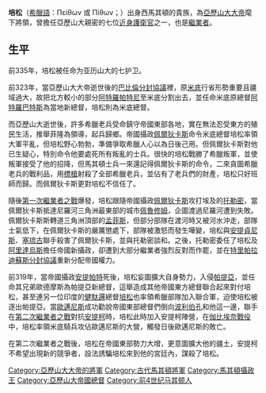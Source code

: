{{Otheruses|培松 (阿戈諾爾之子)|subject=米底總督培松|other=同名且曾當過印度和巴比倫尼亞的總督}}

{{Unreferenced|time=2021-12-18T01:29:44+00:00}}
'''培松'''（[[希臘語|希臘語]]：Πείθων 或 Πίθων；{{bd|前355年||前316年|catIdx=P}}）出身西馬其頓的貴族，為[[亞歷山大大帝|亞歷山大大帝]]麾下將領，曾擔任亞歷山大親密的七位[[近身護衛官|近身護衛官]]之一，也是[[繼業者|繼業者]]。

==生平==
前335年，培松被任命为亚历山大的七护卫。

前323年，當亞歷山大大帝逝世後的[[巴比倫分封協議|巴比倫分封協議]]裡，原[[米底|米底]]行省形勢重要且疆域過大，故把北方較小的部分[[阿特羅帕特尼|阿特羅帕特尼]]至米底分割出去，並任命米底原總督[[阿特羅巴特斯|阿特羅巴特斯]]為當地新總督，培松則為米底總督。

而亞歷山大逝世後，許多希臘老兵受命鎮守帝國東部各地，實在無法忍受東方的殖民生活，推舉菲隆為領導，起兵歸鄉。帝國攝政[[佩爾狄卡斯|佩爾狄卡斯]]命令米底總督培松率領大軍平亂，但培松野心勃勃，準備爭取希臘人心以為日後己用。但佩爾狄卡斯對他已生疑心，特別命令他要處死所有叛亂的士兵。很快的培松戰勝了希臘叛軍，並使叛軍接受了他的招降，但馬其頓士兵一來還記得佩爾狄卡斯的命令，二來貪圖希臘老兵的戰利品，用[[標槍|標槍]]射殺了全部希臘老兵，並佔有了老兵們的財產，培松只好班師而歸。而佩爾狄卡斯更對培松不信任了。 

隨後[[繼業者#第一次繼業者之戰（前322年－前320年）|第一次繼業者之戰]]爆發，培松跟隨帝國攝政[[佩爾狄卡斯|佩爾狄卡斯]]攻打埃及的[[托勒密一世|托勒密]]，當佩爾狄卡斯抵達尼羅河三角洲最東部的城市[[佩魯修姆|佩魯修姆]]，企圖渡過尼羅河遭到失敗。佩爾狄卡斯斯轉道三角洲頂部的[[孟菲斯|孟菲斯]]，但部分部隊在渡河時又被河水沖走，部隊士氣低下，在佩爾狄卡斯的嚴厲懲處下，部隊被激怒而發生嘩變，培松與[[安提貞尼斯|安提貞尼斯]]、[[塞琉古一世|塞琉古]]聯手殺害了佩爾狄卡斯，並與托勒密談和。之後，托勒密委任了培松及[[阿里達烏斯|阿里達烏斯]]擔任帝國新攝政，卻遭到大部分繼業者強烈反對而作罷，並在[[特里帕拉迪蘇斯分封協議|特里帕拉迪蘇斯分封協議]]重新分配帝國權力。

前319年，當帝國攝政[[安提帕特|安提帕特]]死後，培松妄圖擴大自身勢力，入侵[[安息_(国家)|帕提亞]]，並任命其兄弟歐德摩斯為帕提亞新總督，這舉造成其他帝國東方總督聯合起來對付培松，甚至連另一位印度的[[健馱邏|健馱邏]]總督[[培松_(阿戈諾爾之子)|培松]]也率領希臘部隊加入聯合軍，迫使培松被逐出帕提亞。當[[歐邁尼斯|歐邁尼斯]]成功勸說帝國東部總督們倒向[[波利伯孔|波利伯孔]]和他這一邊，聯手在[[繼業者#第二次繼業者之戰（前319年－前316年）|第二次繼業者之戰]]對抗[[安提柯一世|安提柯]]時，培松此時加入安提柯陣營，在[[伽比埃奈戰役|伽比埃奈戰役]]中，培松率領米底騎兵攻佔歐邁尼斯的大營，觸發日後歐邁尼斯的敗亡。

在第二次繼業者之戰後，培松在帝國東部勢力大增，更意圖擴大他的疆土，安提柯不希望出現新的競爭者，設法誘騙培松來到他的宮廷內，謀殺了培松。

{{start box}}
{{s-hou|馬其頓[[阿吉德王朝|阿吉德王朝]]攝政||前355年||前316年}}
{{s-before|[[佩爾狄卡斯|佩爾狄卡斯]]}}
{{s-title|前320年<br />與[[阿里達烏斯|阿里達烏斯]]共職}}
{{s-after|[[安提帕特|安提帕特]]}}
{{end box}}


[[Category:亞歷山大大帝的將軍|Category:亞歷山大大帝的將軍]]
[[Category:古代馬其頓將軍|Category:古代馬其頓將軍]]
[[Category:馬其頓攝政王|Category:馬其頓攝政王]]
[[Category:亞歷山大帝國總督|Category:亞歷山大帝國總督]]
[[Category:前4世纪马其顿人|Category:前4世纪马其顿人]]